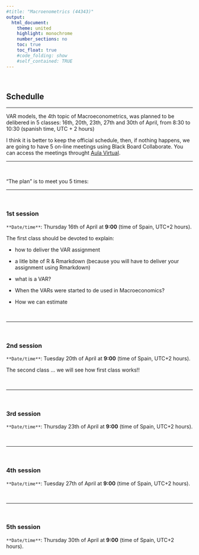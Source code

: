 ```yaml
---
#title: "Macroenometrics (44343)"
output:
  html_document:
    theme: united
    highlight: monochrome 
    number_sections: no
    toc: true
    toc_float: true
    #code_folding: show
    #self_contained: TRUE
---
```


  <br>
  
## Schedulle

------------------------------

VAR models, the 4th topic of Macroeconometrics, was planned to be delibered in 5 classes: 16th, 20th, 23th, 27th and 30th of April, from 8:30 to 10:30 (spanish time, UTC + 2 hours)

I think it is better to keep the official schedule, then, if nothing happens, we are going to have 5 on-line meetings using Black Board Collaborate. You can access the meetings throught [Aula Virtual](https://aulavirtual.uv.es/course/view.php?id=9759).

------------------------------

<br>

"The plan" is to meet you 5 times:

-----------------------

<br>

### 1st session

`**Date/time**`: Thursday 16th of April at **9:00** (time of Spain, UTC+2 hours).

The first class should be devoted to explain:

- how to deliver the VAR assignment

- a litle bite of R & Rmarkdown (because you will have to deliver your assignment using Rmarkdown)

- what is a VAR?

- When the VARs were started to de used in Macroeconomics?

- How we can estimate 

<br>

----------------

<br>

### 2nd session

`**Date/time**`: Tuesday 20th of April at **9:00** (time of Spain, UTC+2 hours).

The second class ... we will see how first class works!!

<br>

----------------

<br>


### 3rd session

`**Date/time**`: Thursday 23th of April at **9:00** (time of Spain, UTC+2 hours).

<br>

----------------

<br>


### 4th session

`**Date/time**`: Tuesday 27th of April at **9:00** (time of Spain, UTC+2 hours).


<br>

----------------

<br>

### 5th session

`**Date/time**`: Thursday 30th of April at **9:00** (time of Spain, UTC+2 hours).





